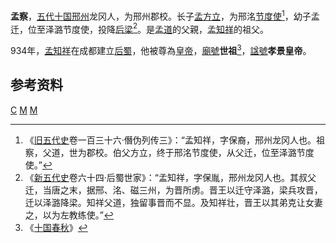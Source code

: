 '''孟察'''，[[五代十国|五代十国]][[邢州|邢州]]龙冈人，为邢州郡校。长子[[孟方立|孟方立]]，为邢洺[[节度使|节度使]]<ref>《[[旧五代史|旧五代史]]卷一百三十六·僭伪列传三》：“孟知祥，字保裔，邢州龙冈人也。祖察，父道，世为郡校。伯父方立，终于邢洺节度使，从父迁，位至泽潞节度使。”</ref>，幼子孟迁，位至泽潞节度使，投降[[后梁|后梁]]<ref>《[[新五代史|新五代史]]卷六十四·后蜀世家》：“孟知祥，字保胤，邢州龙冈人也。其叔父迁，当唐之末，据邢、洺、磁三州，为晋所虏。晋王以迁守泽潞，梁兵攻晋，迁以泽潞降梁。知祥父道，独留事晋而不显。及知祥壮，晋王以其弟克让女妻之，以为左教练使。”</ref>。是[[孟道|孟道]]的父親，[[孟知祥|孟知祥]]的祖父。

934年，[[孟知祥|孟知祥]]在成都建立[[后蜀|后蜀]]，他被尊為[[皇帝|皇帝]]，[[廟號|廟號]]'''世祖'''<ref>《[[十国春秋|十国春秋]]》</ref>，[[諡號|諡號]]'''孝景皇帝'''。

==参考资料==
<div style="font-size:small" class="references-2column"> 
<references />
</div>

{{中国皇帝|父亲[[孟佚|孟佚]]|兒子後蜀显祖[[孟道|孟道]]|后蜀高祖的祖父|}}

{{China-monarch-stub}}
{{十国君主}}

[[Category:孟姓|C]]
[[Category:五代十国人物|M]]
[[Category:後蜀追尊皇帝|M]]